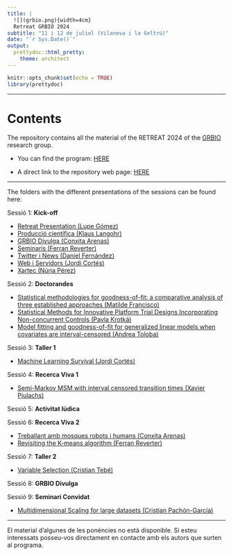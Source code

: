 ```yaml
---
title: |
  ![](grbio.png){width=4cm}  
  Retreat GRBIO 2024
subtitle: "11 i 12 de juliol (Vilanova i la Geltrú)"
date: "`r Sys.Date()`"
output: 
  prettydoc::html_pretty:
    theme: architect
---
```


```r
knitr::opts_chunk$set(echo = TRUE)
library(prettydoc)
```

------------------------------------------------------------------------

# Contents

The repository contains all the material of the RETREAT 2024 of the [GRBIO](https://grbio.upc.edu/en) research group.

-   You can find the program: [HERE](Programa%20IX%20GRBIO%20RETREAT%202024.pdf)

-   A direct link to the repository web page: [HERE](https://github.com/GRBio/RETREAT2024)

------------------------------------------------------------------------

The folders with the different presentations of the sessions can be found here:

Sessió 1: **Kick-off**

-   [Retreat Presentation (Lupe Gómez)](01_Kick_off/RETREAT_PRESENTATION_Lupe_Gomez.pdf)
-   [Producció científica (Klaus Langohr)](01_Kick_off/ProdCientif_UPC_Klaus_Langohr.pdf)
-   [GRBIO Divulga (Conxita Arenas)](01_Kick_off/GRBIO_Divulga_Conxita_Arenas.pdf)
-   [Seminaris (Ferran Reverter)](01_Kick_off/Seminaris_Ferran_Reverter.pdf)
-   [Twitter i News (Daniel Fernández)](01_Kick_off/TwittterNews24_Dani_Fernandez.pdf)
-   [Web i Servidors (Jordi Cortés)](01_Kick_off/Web_servidors_Jordi_Cortes.pdf)
-   [Xartec (Núria Pérez)](01_Kick_off/Xartec_NPerez.pdf)

Sessió 2: **Doctorandes**

-   [Statistical methodologies for goodness-of-fit: a comparative analysis of three established approaches (Matilde Francisco)](02_Doctorandes/Statistical_methodologies_gof_MatildeF.pdf)
-   [Statistical Methods for Innovative Platform Trial Designs Incorporating Non-concurrent Controls (Pavla Krotká)](02_Doctorandes/StatisticalMethodsForPlatformTrialsWithNCC_Pavla_Krotka.pdf)
-   [Model fitting and goodness-of-fit for generalized linear models when covariates are interval-censored (Andrea Toloba)](02_Doctorandes/Interval_censored_covariates_Andrea_toloba.pdf)

Sessió 3: **Taller 1**

-   [Machine Learning Survival (Jordi Cortés)](https://github.com/GRBio/RETREAT2024/tree/main/03_Taller_ML_survival)

Sessió 4: **Recerca Viva 1**

-   [Semi-Markov MSM with interval censored transition times (Xavier Piulachs)](04_Recerca_Viva/Semi-Markov_MSM_with_interval-censored_transition_times_Xavier_Piulachs.pdf)

Sessió 5: **Activitat lúdica**

Sessió 6: **Recerca Viva 2**

-   [Treballant amb mosques robots i humans (Conxita Arenas)](06_Recerca_viva/Treballant%20amb%20mosques_robots_humans_Conxita.pdf)
-   [Revisiting the K-means algorithm (Ferran Reverter)](06_Recerca_viva/revisiting_k_means_Ferran_Reverter.pdf)

Sessió 7: **Taller 2**

-   [Variable Selection (Cristian Tebé)](07_Taller_Variable_Selection/CapsBarrets%20v31.html)

Sessió 8: **GRBIO Divulga**

Sessió 9: **Seminari Convidat**

-   [Multidimensional Scaling for large datasets (Cristian Pachón-García)](09_seminari_convidat_MDS/MDS_Cristian_Pachon_Garcia.pdf)

------------------------------------------------------------------------

El material d'algunes de les ponències no està disponible. Si esteu interessats posseu-vos directament en contacte amb els autors que surten al programa.
